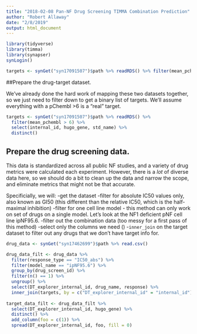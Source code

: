 ```yaml
---
title: "2018-02-08 Pan-NF Drug Screening TIMMA Combination Prediction"
author: "Robert Allaway"
date: "2/8/2019"
output: html_document
---
```


```r
library(tidyverse)
library(timma)
library(synapser)
synLogin()

targets <- synGet("syn17091507")$path %>% readRDS() %>% filter(mean_pchembl > 6)

```
##Prepare the drug-target dataset. 

We've already done the hard work of mapping these two datasets together, so we just need to filter down to get a binary list of targets. We'll assume everything with a pChembl >6 is a "real" target.

```r

targets <- synGet("syn17091507")$path %>% readRDS() %>% 
  filter(mean_pchembl > 6) %>% 
  select(internal_id, hugo_gene, std_name) %>% 
  distinct()

```
## Prepare the drug screening data. 

This data is standardized across all public NF studies, and a variety of drug metrics were calculated each experiment. However, there is a _lot_ of diverse data here, so we should do a bit to clean up the data and narrow the scope, and eliminate metrics that might not be that accurate. 

Specificially, we will: 
-get the dataset 
-filter for absolute IC50 values only, also known as GI50 (this different than the relative IC50, which is the half-maximal inhibition)
-filter for one cell line model - this method can only work on set of drugs on a single model. Let's look at the NF1 deficient pNF cell line ipNF95.6.
-filter out the combination data (too messy for a first pass of this method)
-select only the columns we need ()
-`inner_join` on the target dataset to filter out any drugs that we don't have target info for. 

```r

drug_data <- synGet("syn17462699")$path %>% read.csv() 

drug_data_filt <- drug_data %>% 
  filter(response_type == "IC50_abs") %>% 
  filter(model_name == "ipNF95.6") %>% 
  group_by(drug_screen_id) %>% 
  filter(n() == 1) %>% 
  ungroup() %>% 
  select(DT_explorer_internal_id, drug_name, response) %>% 
  inner_join(targets, by = c("DT_explorer_internal_id" = "internal_id"))
  
target_data_filt <- drug_data_filt %>% 
  select(DT_explorer_internal_id, hugo_gene) %>% 
  distinct() %>% 
  add_column(foo = c(1)) %>% 
  spread(DT_explorer_internal_id, foo, fill = 0)



```


```r

```
